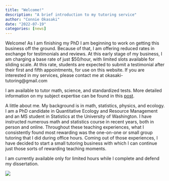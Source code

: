 ```yaml
---
title: "Welcome!"
description: "A brief introduction to my tutoring service"
author: "Connie Okasaki"
date: "2022-07-19"
categories: [news]
---
```


Welcome! As I am finishing my PhD I am beginning to work on getting this business off the ground. Because of that, I am offering reduced rates in exchange for testimonials and reviews. At this early stage of my business, I am charging a base rate of just $50/hour, with limited slots available for sliding scale. At this rate, students are expected to submit a testimonial after their first and fifth appointments, for use on this website. If you are interested in my services, please contact me at okasaki-tutoring@gmail.com

I am available to tutor math, science, and standardized tests. More detailed information on my subject expertise can be found in this [post](../expertise/index.qmd). 

A little about me. My background is in math, statistics, physics, and ecology. I am a PhD candidate in Quantitative Ecology and Resource Management and an MS student in Statistics at the University of Washington. I have instructed numerous math and statistics course in recent years, both in person and online. Throughout these teaching experiences, what I consistently found most rewarding was the one-on-one or small group tutoring that I did during office hours. Coming out of those experiences, I have decided to start a small tutoring business with which I can continue just those sorts of rewarding teaching moments.

I am currently available only for limited hours while I complete and defend my dissertation. 

![](thumbnail.jpg)